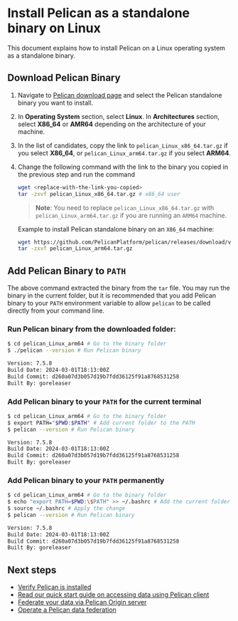 # Install Pelican as a standalone binary on Linux

This document explains how to install Pelican on a Linux operating system as a standalone binary.

## Download Pelican Binary

1. Navigate to [Pelican download page](../install.mdx#download-pelican-binary) and select the Pelican standalone binary you want to install.

2. In **Operating System** section, select **Linux**. In **Architectures** section, select **X86_64** or **AMR64** depending on the architecture of your machine.

3. In the list of candidates, copy the link to `pelican_Linux_x86_64.tar.gz` if you select **X86_64**, or `pelican_Linux_arm64.tar.gz` if you select **ARM64**.

4. Change the following command with the link to the binary you copied in the previous step and run the command

    ```bash
    wget <replace-with-the-link-you-copied>
    tar -zxvf pelican_Linux_x86_64.tar.gz # x86_64 user
    ```

    > **Note**: You need to replace `pelican_Linux_x86_64.tar.gz` with `pelican_Linux_arm64.tar.gz` if you are running an `ARM64` machine.

    Example to install Pelican standalone binary on an `X86_64` machine:

    ```bash
    wget https://github.com/PelicanPlatform/pelican/releases/download/v7.5.8/pelican_Linux_arm64.tar.gz
    tar -zxvf pelican_Linux_arm64.tar.gz
    ```

## Add Pelican Binary to `PATH`

The above command extracted the binary from the `tar` file. You may run the binary in the current folder, but it is recommended that you add Pelican binary to your `PATH` environment variable to allow `pelican` to be called directly from your command line.

### Run Pelican binary from the downloaded folder:

```bash
$ cd pelican_Linux_arm64 # Go to the binary folder
$ ./pelican --version # Run Pelican binary

Version: 7.5.8
Build Date: 2024-03-01T18:13:00Z
Build Commit: d260a07d3b057d19b7fdd36125f91a8768531258
Built By: goreleaser
```

### Add Pelican binary to your `PATH` for the current terminal

```bash
$ cd pelican_Linux_arm64 # Go to the binary folder
$ export PATH="$PWD:$PATH" # Add current folder to the PATH
$ pelican --version # Run Pelican binary

Version: 7.5.8
Build Date: 2024-03-01T18:13:00Z
Build Commit: d260a07d3b057d19b7fdd36125f91a8768531258
Built By: goreleaser
```

### Add Pelican binary to your `PATH` permanently

```bash
$ cd pelican_Linux_arm64 # Go to the binary folder
$ echo "export PATH=$PWD:\$PATH" >> ~/.bashrc # Add the current folder to your .bashrc file
$ source ~/.bashrc # Apply the change
$ pelican --version # Run Pelican binary

Version: 7.5.8
Build Date: 2024-03-01T18:13:00Z
Build Commit: d260a07d3b057d19b7fdd36125f91a8768531258
Built By: goreleaser
```

## Next steps

* [Verify Pelican is installed](../install.mdx#verify-pelican-is-installed)
* [Read our quick start guide on accessing data using Pelican client](../getting-started/accessing-data.mdx)
* [Federate your data via Pelican Origin server](../federating-your-data.mdx)
* [Operate a Pelican data federation](../operating-a-federation.mdx)
